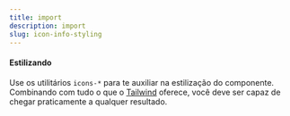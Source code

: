 ```yaml
---
title: import
description: import
slug: icon-info-styling
---
```


#### Estilizando

Use os utilitários `icons-*` para te auxiliar na estilização do componente. Combinando com tudo o que o [Tailwind](https://tailwindcss.com/docs/installation) oferece, você deve ser capaz de chegar praticamente a qualquer resultado.
